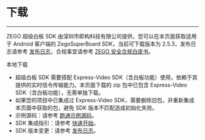 # 下载

- - -

ZEGO 超级白板 SDK 由深圳市即构科技有限公司提供，您可以在本页面获取适用于 Android 客户端的 ZegoSuperBoard SDK，当前可下载版本为 2.5.3，发布日志请参考 [发布日志](./product-desc/release-note.mdx)，合规事宜请参考 [ZEGO 安全合规白皮书](https://doc-zh.zego.im/policies-and-agreements/zego-security-and-compliance-white-paper)。

<Card title="ZegoSuperBoard SDK v2.5.3" href="https://storage.zego.im/SuperBoardSDK/Android/SDK/superboard-express-android.zip" target="_blank">
本地下载
</Card>


<Note title="说明">

- 超级白板 SDK 需要搭配 Express-Video SDK（含白板功能）使用，依赖于其提供的实时信令传输能力。本页面下载的 zip 包中已包含 Express-Video SDK（含白板功能），无需单独下载。
- 如果您的项目中已集成过 Express-Video SDK，需要删除旧包，并重新集成本页面中获取的包，避免 SDK 版本不匹配造成初始化失败。
- 示例源码：请参考 [跑通示例源码](./quick-start/run-demo.mdx)。
- SDK 集成指引：请参考 [快速开始](./quick-start/create-white-board.mdx)。
- SDK 版本变更：请参考 [发布日志](./product-desc/release-note.mdx)。
  
</Note>
